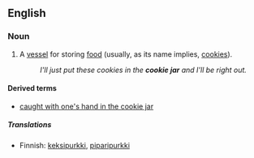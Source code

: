 ==English==

===Noun===
{{wikipedia}}
{{en-noun|sg=[[cookie]] [[jar]]}}

# A [[vessel]] for storing [[food]] (usually, as its name implies, [[cookie]]s).
#: ''I'll just put these cookies in the '''cookie jar''' and I'll be right out.''

====Derived terms====
* [[caught with one's hand in the cookie jar]]

=====Translations=====
{{top}}
* Finnish: [[keksipurkki]], [[piparipurkki]]
{{mid}}
{{bottom}}